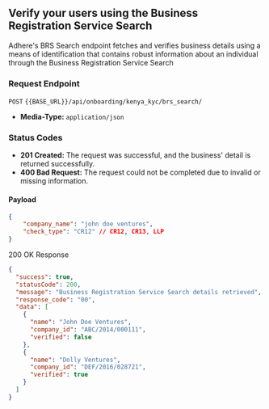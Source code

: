 ## Verify your users using the Business Registration Service Search

Adhere's BRS Search endpoint fetches and verifies business details using a means of identification that contains robust information about an individual through the Business Registration Service Search

### Request Endpoint
`POST` `{{BASE_URL}}/api/onboarding/kenya_kyc/brs_search/`

- **Media-Type:** `application/json`

### Status Codes
- **201 Created:** The request was successful, and the business' detail is returned successfully.
- **400 Bad Request:** The request could not be completed due to invalid or missing information.

#### Payload
```json
{
    "company_name": "john doe ventures",
    "check_type": "CR12" // CR12, CR13, LLP
}
```
200 OK Response

```json
{
  "success": true,
  "statusCode": 200,
  "message": "Business Registration Service Search details retrieved",
  "response_code": "00",
  "data": [
    {
      "name": "John Doe Ventures",
      "company_id": "ABC/2014/000111",
      "verified": false
    },
    {
      "name": "Dolly Ventures",
      "company_id": "DEF/2016/028721",
      "verified": true
    }
  ]
}
```